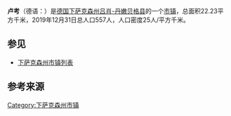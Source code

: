 {{noteTA|G1=德国地名|G2=Landkreis|G3=单位}}
{{Infobox settlement
| name = 卢考
| native_name = {{lang|de|Luckau}}
| settlement_type = [[市镇_(德国)|德国市镇]]
| image_skyline = 
| image_caption = 
| image_flag = 
| image_seal =
| image_map = File:Luckau (Wendland) in DAN.svg
| map_caption = 卢考在吕肖-丹嫩贝格县的位置
| pushpin_map = Germany Lower Saxony
| pushpin_relief = Lower Saxony relief location map.jpg
| pushpin_label_position = bottom
| pushpin_map_caption = 卢考在下萨克森州的位置
| subdivision_type = 国家
| subdivision_name = {{GER}}
| subdivision_type1 = [[联邦州_(德国)|州]]
| subdivision_name1 = [[下萨克森州|下萨克森州]]
| subdivision_type2 = [[县_(德国)|县]]
| subdivision_name2 = [[吕肖-丹嫩贝格县|吕肖-丹嫩贝格县]]
| seat = Lüchower Straße 13 a
29459 Clenze
| elevation_m = 22
| area_footnotes = 
| area_total_km2 = 22.23
| population_as_of = 2019年12月31日
| population_footnotes = 
| population_total = 557
| population_density_km2 = auto
| timezone = [[欧洲中部时间|CET]]
| utc_offset = +1
| timezone_DST = [[欧洲中部夏令时间|CEST]]
| utc_offset_DST = +2
| coordinates = {{coord|52|56|00|N|11|3|00|E|region:|display=inline,title}}
| postal_code_type = [[德国邮政编码列表|邮政编码]]
| postal_code = 29487
| registration_plate_type = [[德国车辆号牌|车辆号牌]]
| registration_plate = DAN
| blank_name = 分区
| blank_info =  10个地区
| website = 
}}
'''卢考'''（德语：{{lang|de|Luckau}}）是[[德国|德国]][[下萨克森州|下萨克森州]][[吕肖-丹嫩贝格县|吕肖-丹嫩贝格县]]的一个[[市镇_(德国)|市镇]]，总面积22.23平方千米，2019年12月31日总人口557人，人口密度25人/平方千米。

==参见==
*[[下萨克森州市镇列表|下萨克森州市镇列表]]

==参考来源==
{{reflist}}

{{Authority control}}
[[Category:下萨克森州市镇|Category:下萨克森州市镇]]